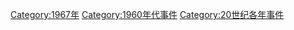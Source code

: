 [[Category:1967年|Category:1967年]]
[[Category:1960年代事件|Category:1960年代事件]]
[[Category:20世纪各年事件|Category:20世纪各年事件]]